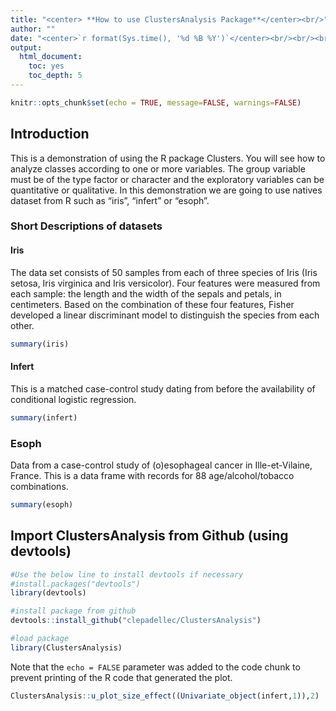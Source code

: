 ```yaml
---
title: "<center> **How to use ClustersAnalysis Package**</center><br/>"
author: ""
date: "<center>`r format(Sys.time(), '%d %B %Y')`</center><br/><br/><br/>Table of contents"
output:
  html_document:
    toc: yes
    toc_depth: 5
---
```


```r
knitr::opts_chunk$set(echo = TRUE, message=FALSE, warnings=FALSE)
```

## Introduction

This is a demonstration of using the R package Clusters. You will see how to analyze classes according to one or more variables. The group variable must be of the type factor or character and the exploratory variables can be quantitative or qualitative. In this demonstration we are going to use natives dataset from R such as "iris", "infert" or "esoph".

### Short Descriptions of datasets

#### Iris

The data set consists of 50 samples from each of three species of Iris (Iris setosa, Iris virginica and Iris versicolor). Four features were measured from each sample: the length and the width of the sepals and petals, in centimeters. Based on the combination of these four features, Fisher developed a linear discriminant model to distinguish the species from each other.

```r
summary(iris)
```

#### Infert
This is a matched case-control study dating from before the availability of conditional logistic regression.
```r
summary(infert)
```

### Esoph
Data from a case-control study of (o)esophageal cancer in Ille-et-Vilaine, France. This is a data frame with records for 88 age/alcohol/tobacco combinations.
```r
summary(esoph)
```


## Import ClustersAnalysis from Github (using devtools)


```r
#Use the below line to install devtools if necessary
#install.packages("devtools")
library(devtools)

#install package from github
devtools::install_github("clepadellec/ClustersAnalysis")

#load package
library(ClustersAnalysis)

```

Note that the `echo = FALSE` parameter was added to the code chunk to prevent printing of the R code that generated the plot.
```r
ClustersAnalysis::u_plot_size_effect((Univariate_object(infert,1)),2)
```

